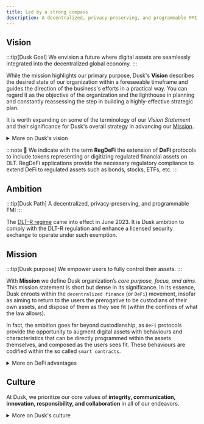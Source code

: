 ```yaml
---
title: Led by a strong compass
description: A decentralized, privacy-preserving, and programmable FMI
---
```


## Vision

:::tip[Dusk Goal]
We envision a future where digital assets are seamlessly integrated into the decentralized global economy.
:::

While the mission highlights our primary purpose, Dusk's **Vision** describes the desired state of our organization within a foreseeable timeframe and guides the direction of the business's efforts in a practical way. You can regard it as the objective of the organization and the lighthouse in planning and constantly reassessing the step in building a highly-effective strategic plan.


It is worth expanding on some of the terminology of our *Vision Statement* and their significance for Dusk's overall strategy in advancing our [Mission](#mission).

<details class="info">
<summary>More on Dusk's vision</summary>
💡 Dusk's vision significantly extends the `DeFi` focus horizon. The latter relates almost exclusively to a class of digital assets (i.e. `Utility Tokens`) alternative to, and non-overlapping with traditional asset-backed instruments. Instead, our Vision extends the *DeFi principles* to the whole panoply of assets and, as such, it encompasses the entire ensemble of digital tokens, including those being **asset-backed**, i.e. **tokens representing ownership of real world goods or financial instruments, and as such regulated by the law**. The most emblematic of these assets are [securities](https://www.investopedia.com/terms/s/security.asp), and with `Security Tokens` we indicate their digital representation on the `DLT` (i.e. *Digital Ledger Technology* such as *Blockchain*).
</details>

:::note
🔮 We indicate with the term **RegDeFi** the extension of **DeFi** protocols to include tokens representing or digitizing regulated financial assets on DLT. RegDeFi applications provide the necessary regulatory compliance to extend DeFi to regulated assets such as bonds, stocks, ETFs, etc.
:::

## Ambition

:::tip[Dusk Path]
A decentralized, privacy-preserving, and programmable FMI
:::

The [DLT-R regime](https://www.ey.com/en_gr/tax/tax-alerts/regulation-eu-2022-858-on-distributed-ledger-technology-market-infrastructures) came into effect in June 2023. It is Dusk ambition to comply with the DLT-R regulation and enhance a licensed security exchange to operate under such exemption.

## Mission

:::tip[Dusk purpose]
We empower users to fully control their assets.
:::

With **Mission** we define Dusk organization’s *core purpose, focus, and aims*. This mission statement is short but dense in its significance. In its essence, Dusk enroots within the `decentralized finance` (or `DeFi`) movement, insofar as aiming to return to the users the prerogative to be custodians of their own assets, and dispose of them as they see fit (within the confines of what the law allows). 

In fact, the ambition goes far beyond custodianship, as `DeFi` protocols provide the opportunity to augment digital assets with behaviours and characteristics that can be directly programmed within the assets themselves, and composed as the users sees fit. These behaviours are codified within the so called `smart contracts`.

<details class="info">
<summary>More on DeFi advantages</summary>
💡 `DeFi` protocols uniquely allow for **user-centric composability of applications**, as well as **global liquidity aggregation** across the entirety of their ecosystem. This departs radically from the incumbent **platform-brokered** landscape, where financial services are siloed, interoperability is almost non-existent, and liquidity is fragmented.
</details>

## Culture

At Dusk, we prioritize our core values of **integrity, communication, innovation, responsibility, and collaboration** in all of our endeavors. 

<details class="info">
<summary>More on Dusk's culture</summary>
💡 Dusk is a flat, community-oriented organization that is focused on advancing a novel networking protocol through a combination of pervasive knowledge sharing, an evolutionary development process, frequent communication, and joint ownership of all deliverables. We strive to tame complexity through these practices and to be a trusted and respected leader in the decentralized software industry.

We are committed to honesty, effective communication, and continuous innovation, and we take ownership of our tasks and responsibilities with a focus on excellence and the best interests of our users. We also value collaboration and teamwork, fostering a culture of mutual support and shared knowledge.

These values are integral to our identity as a company and our commitment to delivering high-quality decentralized software.
</details>
